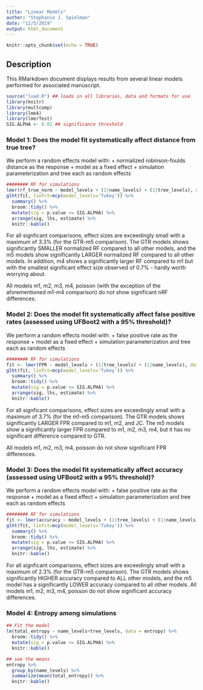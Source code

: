 ```yaml
---
title: "Linear Models"
author: "Stephanie J. Spielman"
date: "12/5/2019"
output: html_document
---
```


```r
knitr::opts_chunk$set(echo = TRUE)
```

## Description

This RMarkdown document displays results from several linear models performed for associated manuscript. 

```r
source("load.R") ## loads in all libraries, data and formats for use
library(knitr)
library(multcomp)
library(lme4)
library(lmerTest)
SIG.ALPHA <- 0.01 ## significance threshold
```

### Model 1: Does the model fit systematically affect distance from true tree? 

We perform a random effects model with:
+ normalized robinson-foulds distance as the response
+ model as a fixed effect
+ simulation parameterization and tree each as random effects

```r
######## RF for simulations
lmer(rf_true_norm ~ model_levels + (1|name_levels) + (1|tree_levels), data = simulation_rf_fit) -> fit
glht(fit, linfct=mcp(model_levels='Tukey')) %>% 
  summary() %>% 
  broom::tidy() %>%
  mutate(sig = p.value <= SIG.ALPHA) %>%
  arrange(sig, lhs, estimate) %>%
  knitr::kable()
```

For all signficant comparisons, effect sizes are exceedingly small with a maximum of 3.3% (for the GTR-m5 comparison). The GTR models shows significantly SMALLER normalized RF compared to all other models, and the m5 models show significantly LARGER normalized RF compared to all other models. In addition, m4 shows a significantly larger RF compared to m1 but with the smallest significant effect size observed of 0.7% - hardly worth worrying about.


All models m1, m2, m3, m4, poisson (with the exception of the aforementioned m1-m4 comparison) do not show significant nRF differences.




### Model 2: Does the model fit systematically affect false positive rates (assessed using UFBoot2 with a 95% threshold)? 

We perform a random effects model with:
+ false positive rate as the response
+ model as a fixed effect
+ simulation parameterization and tree each as random effects

```r
######## RF for simulations
fit <- lmer(FPR ~ model_levels + (1|tree_levels) + (1|name_levels), data = ufb_fact_classif)
glht(fit, linfct=mcp(model_levels='Tukey')) %>% 
  summary() %>% 
  broom::tidy() %>%
  mutate(sig = p.value <= SIG.ALPHA) %>%
  arrange(sig, lhs, estimate) %>%
  knitr::kable()
```


For all signficant comparisons, effect sizes are exceedingly small with a maximum of 3.7% (for the m1-m5 comparison). The GTR models shows significantly LARGER FPR compared to m1, m2, and JC. The m5 models show a significantly larger FPR compared to m1, m2, m3, m4, but it has no significant difference compared to GTR. 

All models m1, m2, m3, m4, poisson do not show significant FPR differences.





### Model 3: Does the model fit systematically affect accuracy (assessed using UFBoot2 with a 95% threshold)? 

We perform a random effects model with:
+ false positive rate as the response
+ model as a fixed effect
+ simulation parameterization and tree each as random effects

```r
######## RF for simulations
fit <- lmer(accuracy ~ model_levels + (1|tree_levels) + (1|name_levels), data = ufb_fact_classif)
glht(fit, linfct=mcp(model_levels='Tukey')) %>% 
  summary() %>% 
  broom::tidy() %>%
  mutate(sig = p.value <= SIG.ALPHA) %>%
  arrange(sig, lhs, estimate) %>%
  knitr::kable()
```


For all signficant comparisons, effect sizes are exceedingly small with a maximum of 2.3% (for the GTR-m5 comparison). The GTR models shows significantly HIGHER accuracy compared to ALL other models, and the m5 model has a significantly LOWER accuracy compared to all other models. All models m1, m2, m3, m4, poisson do not show significant accuracy differences.



### Model 4: Entropy among simulations

```r


## Fit the model
lm(total_entropy ~ name_levels+tree_levels, data = entropy) %>% 
  broom::tidy() %>% 
  mutate(sig = p.value <= SIG.ALPHA) %>%
  knitr::kable()

## see the means
entropy %>% 
  group_by(name_levels) %>% 
  summarize(mean(total_entropy)) %>%
  knitr::kable()
```








